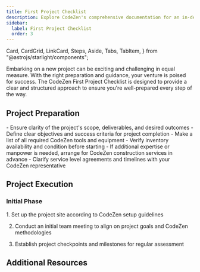 ```yaml
---
title: First Project Checklist
description: Explore CodeZen's comprehensive documentation for an in-depth look at our premium tools and construction services. 
sidebar:
  label: First Project Checklist
  order: 3
---
```

  Card,
  CardGrid,
  LinkCard,
  Steps,
  Aside,
  Tabs,
  TabItem,
} from "@astrojs/starlight/components";

Embarking on a new project can be exciting and challenging in equal measure. With the right preparation and guidance, your venture is poised for success. The CodeZen First Project Checklist is designed to provide a clear and structured approach to ensure you're well-prepared every step of the way.

## Project Preparation

<CardGrid>
  <Card title="Scope and Objectives">
    - Ensure clarity of the project's scope, deliverables, and desired outcomes
    - Define clear objectives and success criteria for project completion
  </Card>
  <Card title="Tools and Equipment">
    - Make a list of all required CodeZen tools and equipment
    - Verify inventory availability and condition before starting
  </Card>
  <Card title="Arranging Services">
    - If additional expertise or manpower is needed, arrange for CodeZen construction services in advance
    - Clarify service level agreements and timelines with your CodeZen representative
  </Card>
</CardGrid>

## Project Execution
### Initial Phase
<Steps>
1. Set up the project site according to CodeZen setup guidelines

2. Conduct an initial team meeting to align on project goals and CodeZen methodologies

3. Establish project checkpoints and milestones for regular assessment
</Steps>


## Additional Resources
<CardGrid>
<LinkCard
  title="Detailed Guides"
  description="Access in-depth documentation and user manuals for CodeZen tools and services."
  href="/guides/getting-started"
/>
<LinkCard
  title="Support Contacts"
  description="Keep handy the contact details for CodeZen support, available for assistance throughout your project."
  href="/guides/getting-started"
/>
<LinkCard
  title="Advanced Learning"
  description="Explore further educational resources provided by CodeZen to refine your skills and knowledge base."
  href="/guides/getting-started"
/>
</CardGrid>